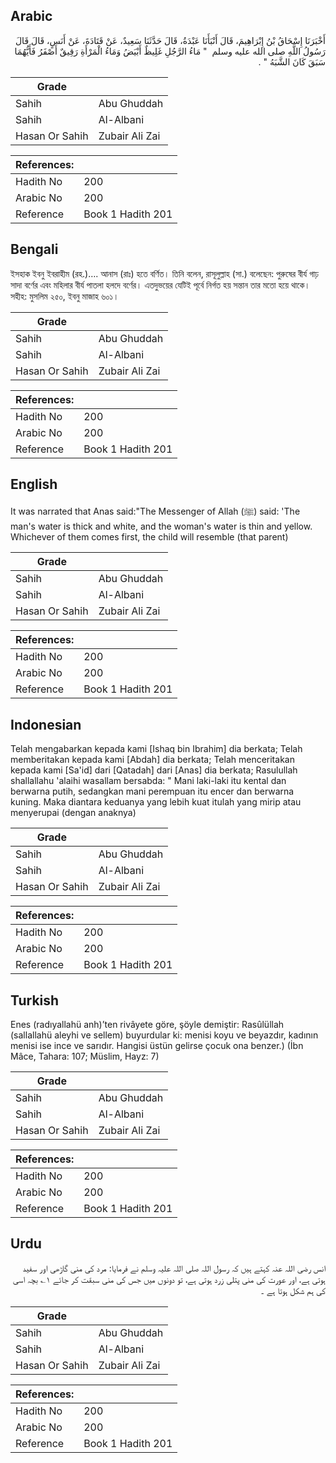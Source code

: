 ## Arabic


<div dir="rtl" lang="ar" style={{fontSize:'larger',backgroundColor:'#f8f9fa',padding:20}}>
أَخْبَرَنَا إِسْحَاقُ بْنُ إِبْرَاهِيمَ، قَالَ أَنْبَأَنَا عَبْدَةُ، قَالَ حَدَّثَنَا سَعِيدٌ، عَنْ قَتَادَةَ، عَنْ أَنَسٍ، قَالَ قَالَ رَسُولُ اللَّهِ صلى الله عليه وسلم ‏ "‏ مَاءُ الرَّجُلِ غَلِيظٌ أَبْيَضُ وَمَاءُ الْمَرْأَةِ رَقِيقٌ أَصْفَرُ فَأَيُّهُمَا سَبَقَ كَانَ الشَّبَهُ ‏"‏ ‏.‏
</div>
<div style={{backgroundColor:'#f8f9fa',padding:20, marginBottom: 10}}><table> <thead> <tr> <th>Grade</th> <th></th> </tr> </thead> <tbody> <tr><td>Sahih</td><td>Abu Ghuddah</td></tr><tr><td>Sahih</td><td>Al-Albani</td></tr><tr><td>Hasan Or Sahih</td><td>Zubair Ali Zai</td></tr></tbody></table><table> <thead> <tr> <th>References:</th> <th></th> </tr> </thead> <tbody><tr><td>Hadith No</td><td>200</td></tr><tr><td>Arabic No</td><td>200</td></tr><tr><td>Reference</td><td>Book 1 Hadith 201</td></tr></tbody></table></div>

## Bengali


<div dir="ltr" lang="bn" style={{fontSize:'larger',backgroundColor:'#f8f9fa',padding:20}}>
ইসহাক ইবনু ইবরাহীম (রহ.)…. আনাস (রাঃ) হতে বর্ণিত। তিনি বলেন, রাসূলুল্লাহ (সা.) বলেছেন: পুরুষের বীর্য গাঢ় সাদা বর্ণের এবং মহিলার বীর্য পাতলা হলদে বর্ণের। এতদুভয়ের যেটিই পূর্বে নির্গত হয় সন্তান তার মতো হয়ে থাকে। সহীহ: মুসলিম ২৫০, ইবনু মাজাহ ৬০১।
</div>
<div style={{backgroundColor:'#f8f9fa',padding:20, marginBottom: 10}}><table> <thead> <tr> <th>Grade</th> <th></th> </tr> </thead> <tbody> <tr><td>Sahih</td><td>Abu Ghuddah</td></tr><tr><td>Sahih</td><td>Al-Albani</td></tr><tr><td>Hasan Or Sahih</td><td>Zubair Ali Zai</td></tr></tbody></table><table> <thead> <tr> <th>References:</th> <th></th> </tr> </thead> <tbody><tr><td>Hadith No</td><td>200</td></tr><tr><td>Arabic No</td><td>200</td></tr><tr><td>Reference</td><td>Book 1 Hadith 201</td></tr></tbody></table></div>

## English


<div dir="ltr" lang="en" style={{fontSize:'larger',backgroundColor:'#f8f9fa',padding:20}}>
It was narrated that Anas said:"The Messenger of Allah (ﷺ) said: 'The man's water is thick and white, and the woman's water is thin and yellow. Whichever of them comes first, the child will resemble (that parent)
</div>
<div style={{backgroundColor:'#f8f9fa',padding:20, marginBottom: 10}}><table> <thead> <tr> <th>Grade</th> <th></th> </tr> </thead> <tbody> <tr><td>Sahih</td><td>Abu Ghuddah</td></tr><tr><td>Sahih</td><td>Al-Albani</td></tr><tr><td>Hasan Or Sahih</td><td>Zubair Ali Zai</td></tr></tbody></table><table> <thead> <tr> <th>References:</th> <th></th> </tr> </thead> <tbody><tr><td>Hadith No</td><td>200</td></tr><tr><td>Arabic No</td><td>200</td></tr><tr><td>Reference</td><td>Book 1 Hadith 201</td></tr></tbody></table></div>

## Indonesian


<div dir="ltr" lang="id" style={{fontSize:'larger',backgroundColor:'#f8f9fa',padding:20}}>
Telah mengabarkan kepada kami [Ishaq bin Ibrahim] dia berkata; Telah memberitakan kepada kami [Abdah] dia berkata; Telah menceritakan kepada kami [Sa'id] dari [Qatadah] dari [Anas] dia berkata; Rasulullah shallallahu 'alaihi wasallam bersabda: " Mani laki-laki itu kental dan berwarna putih, sedangkan mani perempuan itu encer dan berwarna kuning. Maka diantara keduanya yang lebih kuat itulah yang mirip atau menyerupai (dengan anaknya)
</div>
<div style={{backgroundColor:'#f8f9fa',padding:20, marginBottom: 10}}><table> <thead> <tr> <th>Grade</th> <th></th> </tr> </thead> <tbody> <tr><td>Sahih</td><td>Abu Ghuddah</td></tr><tr><td>Sahih</td><td>Al-Albani</td></tr><tr><td>Hasan Or Sahih</td><td>Zubair Ali Zai</td></tr></tbody></table><table> <thead> <tr> <th>References:</th> <th></th> </tr> </thead> <tbody><tr><td>Hadith No</td><td>200</td></tr><tr><td>Arabic No</td><td>200</td></tr><tr><td>Reference</td><td>Book 1 Hadith 201</td></tr></tbody></table></div>

## Turkish


<div dir="ltr" lang="tr" style={{fontSize:'larger',backgroundColor:'#f8f9fa',padding:20}}>
Enes (radıyallahü anh)’ten rivâyete göre, şöyle demiştir: Rasûlüllah (sallallahü aleyhi ve sellem) buyurdular ki: menisi koyu ve beyazdır, kadının menisi ise ince ve sarıdır. Hangisi üstün gelirse çocuk ona benzer.) (İbn Mâce, Tahara: 107; Müslim, Hayz: 7)
</div>
<div style={{backgroundColor:'#f8f9fa',padding:20, marginBottom: 10}}><table> <thead> <tr> <th>Grade</th> <th></th> </tr> </thead> <tbody> <tr><td>Sahih</td><td>Abu Ghuddah</td></tr><tr><td>Sahih</td><td>Al-Albani</td></tr><tr><td>Hasan Or Sahih</td><td>Zubair Ali Zai</td></tr></tbody></table><table> <thead> <tr> <th>References:</th> <th></th> </tr> </thead> <tbody><tr><td>Hadith No</td><td>200</td></tr><tr><td>Arabic No</td><td>200</td></tr><tr><td>Reference</td><td>Book 1 Hadith 201</td></tr></tbody></table></div>

## Urdu


<div dir="rtl" lang="ur" style={{fontSize:'larger',backgroundColor:'#f8f9fa',padding:20}}>
انس رضی اللہ عنہ کہتے ہیں کہ رسول اللہ صلی اللہ علیہ وسلم نے فرمایا: مرد کی منی گاڑھی اور سفید ہوتی ہے، اور عورت کی منی پتلی زرد ہوتی ہے، تو دونوں میں جس کی منی سبقت کر جائے ۱؎ بچہ اسی کی ہم شکل ہوتا ہے ۔
</div>
<div style={{backgroundColor:'#f8f9fa',padding:20, marginBottom: 10}}><table> <thead> <tr> <th>Grade</th> <th></th> </tr> </thead> <tbody> <tr><td>Sahih</td><td>Abu Ghuddah</td></tr><tr><td>Sahih</td><td>Al-Albani</td></tr><tr><td>Hasan Or Sahih</td><td>Zubair Ali Zai</td></tr></tbody></table><table> <thead> <tr> <th>References:</th> <th></th> </tr> </thead> <tbody><tr><td>Hadith No</td><td>200</td></tr><tr><td>Arabic No</td><td>200</td></tr><tr><td>Reference</td><td>Book 1 Hadith 201</td></tr></tbody></table></div>